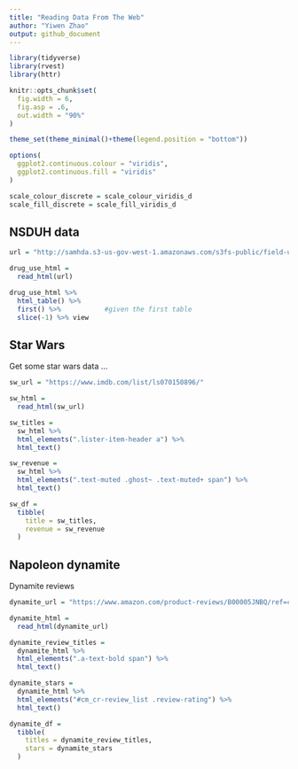 ```yaml
---
title: "Reading Data From The Web"
author: "Yiwen Zhao"
output: github_document
---
```


```r
library(tidyverse)
library(rvest)
library(httr)

knitr::opts_chunk$set(
  fig.width = 6,
  fig.asp = .6,
  out.width = "90%"
)

theme_set(theme_minimal()+theme(legend.position = "bottom"))

options(
  ggplot2.continuous.colour = "viridis",
  ggplot2.continuous.fill = "viridis"
)

scale_colour_discrete = scale_colour_viridis_d
scale_fill_discrete = scale_fill_viridis_d
```


## NSDUH data

```r
url = "http://samhda.s3-us-gov-west-1.amazonaws.com/s3fs-public/field-uploads/2k15StateFiles/NSDUHsaeShortTermCHG2015.htm"

drug_use_html = 
  read_html(url)

drug_use_html %>%
  html_table() %>%
  first() %>%           #given the first table
  slice(-1) %>% view
```


## Star Wars

Get some star wars data ...

```r
sw_url = "https://www.imdb.com/list/ls070150896/"

sw_html = 
  read_html(sw_url)

sw_titles = 
  sw_html %>%
  html_elements(".lister-item-header a") %>%
  html_text()

sw_revenue = 
  sw_html %>%
  html_elements(".text-muted .ghost~ .text-muted+ span") %>%
  html_text()

sw_df = 
  tibble(
    title = sw_titles,
    revenue = sw_revenue
  )
```


## Napoleon dynamite

Dynamite reviews

```r
dynamite_url = "https://www.amazon.com/product-reviews/B00005JNBQ/ref=cm_cr_arp_d_viewopt_rvwer?ie=UTF8&reviewerType=avp_only_reviews&sortBy=recent&pageNumber=1"

dynamite_html = 
  read_html(dynamite_url)

dynamite_review_titles = 
  dynamite_html %>%
  html_elements(".a-text-bold span") %>%
  html_text()

dynamite_stars = 
  dynamite_html %>%
  html_elements("#cm_cr-review_list .review-rating") %>%
  html_text()

dynamite_df = 
  tibble(
    titles = dynamite_review_titles,
    stars = dynamite_stars
  )
```








